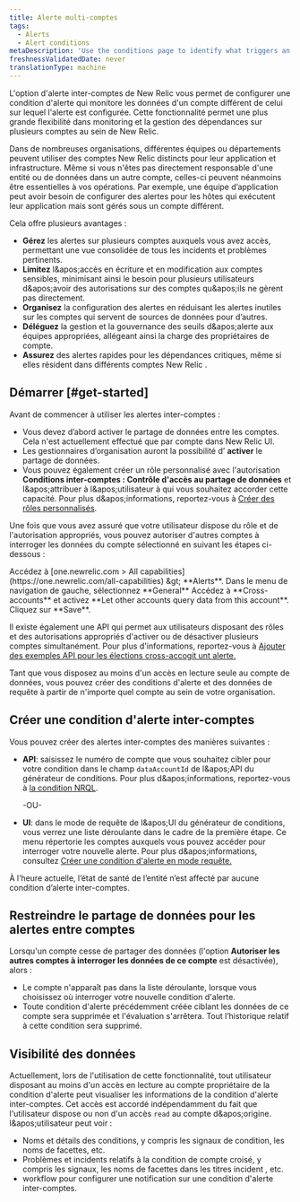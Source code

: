 ```yaml
---
title: Alerte multi-comptes
tags:
  - Alerts
  - Alert conditions
metaDescription: 'Use the conditions page to identify what triggers an alert policy''s notification, starting with the product and type of metric or service.'
freshnessValidatedDate: never
translationType: machine
---
```


L'option d'alerte inter-comptes de New Relic vous permet de configurer une condition d'alerte qui monitore les données d'un compte différent de celui sur lequel l'alerte est configurée. Cette fonctionnalité permet une plus grande flexibilité dans monitoring et la gestion des dépendances sur plusieurs comptes au sein de New Relic.

Dans de nombreuses organisations, différentes équipes ou départements peuvent utiliser des comptes New Relic distincts pour leur application et infrastructure. Même si vous n'êtes pas directement responsable d'une entité ou de données dans un autre compte, celles-ci peuvent néanmoins être essentielles à vos opérations. Par exemple, une équipe d’application peut avoir besoin de configurer des alertes pour les hôtes qui exécutent leur application mais sont gérés sous un compte différent.

Cela offre plusieurs avantages :

* **Gérez** les alertes sur plusieurs comptes auxquels vous avez accès, permettant une vue consolidée de tous les incidents et problèmes pertinents.
* **Limitez** l&amp;apos;accès en écriture et en modification aux comptes sensibles, minimisant ainsi le besoin pour plusieurs utilisateurs d&amp;apos;avoir des autorisations sur des comptes qu&amp;apos;ils ne gèrent pas directement.
* **Organisez** la configuration des alertes en réduisant les alertes inutiles sur les comptes qui servent de sources de données pour d’autres.
* **Déléguez** la gestion et la gouvernance des seuils d&amp;apos;alerte aux équipes appropriées, allégeant ainsi la charge des propriétaires de compte.
* **Assurez** des alertes rapides pour les dépendances critiques, même si elles résident dans différents comptes New Relic .

## Démarrer [#get-started]

Avant de commencer à utiliser les alertes inter-comptes :

* Vous devez d’abord activer le partage de données entre les comptes. Cela n'est actuellement effectué que par compte dans New Relic UI.
* Les gestionnaires d’organisation auront la possibilité d’ **activer** le partage de données.
* Vous pouvez également créer un rôle personnalisé avec l'autorisation **Conditions inter-comptes : Contrôle d'accès au partage de données** et l&amp;apos;attribuer à l&amp;apos;utilisateur à qui vous souhaitez accorder cette capacité. Pour plus d&amp;apos;informations, reportez-vous à [Créer des rôles personnalisés](/docs/accounts/accounts-billing/new-relic-one-user-management/account-user-mgmt-tutorial/#roles/).

Une fois que vous avez assuré que votre utilisateur dispose du rôle et de l'autorisation appropriés, vous pouvez autoriser d'autres comptes à interroger les données du compte sélectionné en suivant les étapes ci-dessous :

<Steps>
  <Step>
    Accédez à [one.newrelic.com &gt; All capabilities](https://one.newrelic.com/all-capabilities) &amp;gt; <DNT>**Alerts**</DNT>.
  </Step>

  <Step>
    Dans le menu de navigation de gauche, sélectionnez <DNT>**General**</DNT>
  </Step>

  <Step>
    Accédez à **Cross-accounts** et activez **Let other accounts query data from this account**.
  </Step>

  <Step>
    Cliquez sur **Save**.
  </Step>
</Steps>

Il existe également une API qui permet aux utilisateurs disposant des rôles et des autorisations appropriés d'activer ou de désactiver plusieurs comptes simultanément. Pour plus d'informations, reportez-vous à [Ajouter des exemples API pour les élections cross-accogit unt alerte.](/docs/apis/nerdgraph/examples/nerdgraph-api-cross-account-alerting-elections)

Tant que vous disposez au moins d'un accès en lecture seule au compte de données, vous pouvez créer des conditions d'alerte et des données de requête à partir de n'importe quel compte au sein de votre organisation.

## Créer une condition d'alerte inter-comptes

Vous pouvez créer des alertes inter-comptes des manières suivantes :

* **API**: saisissez le numéro de compte que vous souhaitez cibler pour votre condition dans le champ `dataAccountId` de l&amp;apos;API du générateur de conditions. Pour plus d&amp;apos;informations, reportez-vous à [la condition NRQL](/docs/apis/nerdgraph/examples/nerdgraph-api-nrql-condition-alerts/#create-cross-account-alert).

  -OU-

* **UI**: dans le mode de requête de l&amp;apos;UI du générateur de conditions, vous verrez une liste déroulante dans le cadre de la première étape. Ce menu répertorie les comptes auxquels vous pouvez accéder pour interroger votre nouvelle alerte. Pour plus d&amp;apos;informations, consultez [Créer une condition d'alerte en mode requête.](/docs/alerts/create-alert/create-alert-condition/alert-conditions/#advanced-signal-settings)

<Callout variant="tip">
  À l’heure actuelle, l’état de santé de l’entité n’est affecté par aucune condition d’alerte inter-comptes.
</Callout>

## Restreindre le partage de données pour les alertes entre comptes

Lorsqu'un compte cesse de partager des données (l'option **Autoriser les autres comptes à interroger les données de ce compte** est désactivée), alors :

* Le compte n'apparaît pas dans la liste déroulante, lorsque vous choisissez où interroger votre nouvelle condition d'alerte.
* Toute condition d'alerte précédemment créée ciblant les données de ce compte sera supprimée et l'évaluation s'arrêtera. Tout l’historique relatif à cette condition sera supprimé.

## Visibilité des données

Actuellement, lors de l'utilisation de cette fonctionnalité, tout utilisateur disposant au moins d'un accès en lecture au compte propriétaire de la condition d'alerte peut visualiser les informations de la condition d'alerte inter-comptes. Cet accès est accordé indépendamment du fait que l'utilisateur dispose ou non d'un accès `read` au compte d&amp;apos;origine. l&amp;apos;utilisateur peut voir :

* Noms et détails des conditions, y compris les signaux de condition, les noms de facettes, etc.
* Problèmes et incidents relatifs à la condition de compte croisé, y compris les signaux, les noms de facettes dans les titres incident , etc.
* workflow pour configurer une notification sur une condition d'alerte inter-comptes.